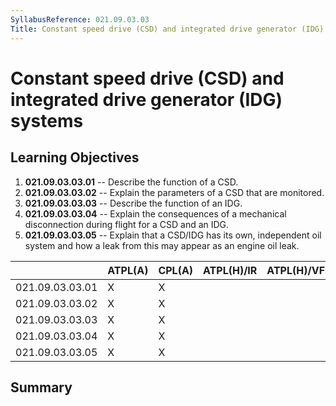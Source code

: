 ```yaml
---
SyllabusReference: 021.09.03.03
Title: Constant speed drive (CSD) and integrated drive generator (IDG) systems
---
```


# Constant speed drive (CSD) and integrated drive generator (IDG) systems

## Learning Objectives

1.  **021.09.03.03.01** -- Describe the function of a CSD.
2.  **021.09.03.03.02** -- Explain the parameters of a CSD that are monitored.
3.  **021.09.03.03.03** -- Describe the function of an IDG.
4.  **021.09.03.03.04** -- Explain the consequences of a mechanical disconnection
    during flight for a CSD and an IDG.
5.  **021.09.03.03.05** -- Explain that a CSD/IDG has its own, independent oil
    system and how a leak from this may appear as an engine oil leak.

|                 | ATPL(A) | CPL(A) | ATPL(H)/IR | ATPL(H)/VFR | CPL(H) | IR  | CBIR(A) |
| --------------- | ------- | ------ | ---------- | ----------- | ------ | --- | ------- |
| 021.09.03.03.01 | X       | X      |            |             |        |     |         |
| 021.09.03.03.02 | X       | X      |            |             |        |     |         |
| 021.09.03.03.03 | X       | X      |            |             |        |     |         |
| 021.09.03.03.04 | X       | X      |            |             |        |     |         |
| 021.09.03.03.05 | X       | X      |            |             |        |     |         |

## Summary
